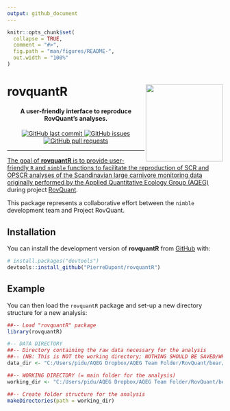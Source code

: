 ```yaml
---
output: github_document
---
```


<!-- README.md is generated from README.Rmd. Please edit that file -->

```r
knitr::opts_chunk$set(
  collapse = TRUE,
  comment = "#>",
  fig.path = "man/figures/README-",
  out.width = "100%"
)
```

# rovquantR <a href="https://www.nmbu.no/en/research/projects/rovquant"><img src="man/figures/RovQuant.png" align="right" height="180" /></a>

<h4 align="center">A user-friendly interface to reproduce RovQuant's analyses.</h4>


<!-- badges: start -->
<p align="center">
    <a href="https://github.com/PierreDupont/rovquantR/commits/master">
    <img src="https://img.shields.io/github/last-commit/PierreDupont/rovquantR.svg?style=flat-square&logo=github&logoColor=white"
         alt="GitHub last commit">
    <a href="https://github.com/PierreDupont/rovquantR/issues">
    <img src="https://img.shields.io/github/issues-raw/PierreDupont/rovquantR.svg?style=flat-square&logo=github&logoColor=white"
         alt="GitHub issues">
    <a href="https://github.com/PierreDupont/rovquantR/pulls">
    <img src="https://img.shields.io/github/issues-pr-raw/PierreDupont/rovquantR.svg?style=flat-square&logo=github&logoColor=white"
         alt="GitHub pull requests">
</p>
<!-- badges: end -->


<!-- <p align="center"> -->
<!--   <a href="#installation">Installation</a> • -->
<!--   <a href="#example">Example</a> • -->
<!--   <a href="#goodrm">Good Readme</a>  -->
<!-- </p> -->

---

The goal of **rovquantR** is to provide user-friendly `R` and `nimble` functions to facilitate the reproduction of SCR and OPSCR analyses of the Scandinavian large carnivore monitoring data originally performed by the [Applied Quantitative Ecology Group (AQEG)](https://www.nmbu.no/en/research/groups/applied-quantitative-ecology-group-aqeg) during project [RovQuant](https://www.nmbu.no/forside/en/projects/rovquant).

This package represents a collaborative effort between the `nimble` development team and Project RovQuant.



## Installation

You can install the development version of **rovquantR** from [GitHub](https://github.com/) with:

```r
# install.packages("devtools")
devtools::install_github("PierreDupont/rovquantR")
```


## Example

You can then load the `rovquantR` package and set-up a new directory structure for a new analysis:

```r
##-- Load "rovquantR" package
library(rovquantR)

#-- DATA DIRECTORY
##-- Directory containing the raw data necessary for the analysis
##-- (NB: This is NOT the working directory; NOTHING SHOULD BE SAVED/WRITTEN IN THIS DIRECTORY)
data_dir <- "C:/Users/pidu/AQEG Dropbox/AQEG Team Folder/RovQuant/bear/2023/RovQuant_test/Data"

##-- WORKING DIRECTORY (= main folder for the analysis)
working_dir <- "C:/Users/pidu/AQEG Dropbox/AQEG Team Folder/RovQuant/bear/2023/RovQuant_test/test2"

##-- Create folder structure for the analysis
makeDirectories(path = working_dir)
```


<!-- ## Good Readme -->

<!-- What is special about using `README.Rmd` instead of just `README.md`? You can include R chunks like so: -->

<!-- ```{r cars} -->
<!-- summary(cars) -->
<!-- ``` -->

<!-- You'll still need to render `README.Rmd` regularly, to keep `README.md` up-to-date. `devtools::build_readme()` is handy for this. -->

<!-- You can also embed plots, for example: -->

<!-- ```{r pressure, echo = FALSE} -->
<!-- plot(pressure) -->
<!-- ``` -->

<!-- In that case, don't forget to commit and push the resulting figure files, so they display on GitHub and CRAN. -->
